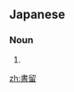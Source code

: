 ==Japanese==
{{ja-kanjitab|か|と|o1=き|o2=め|yomi=k}}

===Noun===
{{ja-noun|かきとめ}}

# {{abbreviation of|書留郵便|lang=ja}}

[[zh:書留]]